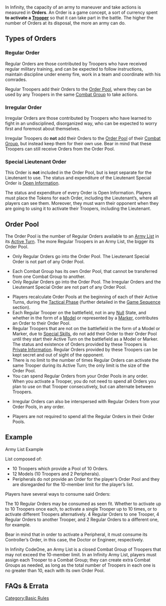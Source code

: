 {{Section-basic-rules}}


In Infinity, the capacity of an army to maneuver and take actions is measured in '''Orders'''. An Order is a game concept, a sort of currency spent '''to activate a [[Trooper]]''' so that it can take part in the battle. The higher the number of Orders at its disposal, the more an army can do.


== Types of Orders ==
=== Regular Order ===
{{image | name=eng-regular-order-512.jpg | style=128 }}
Regular Orders are those contributed by Troopers who have received regular military training, and can be expected to follow instructions, maintain discipline under enemy fire, work in a team and coordinate with his comrades.

Regular Troopers add their Orders to the [[Order Pool]], where they can be used by any Troopers in the same [[Combat Group]] to take actions.

{{n4}}
=== Irregular Order ===
{{image | name=eng-irregular-512.jpg | style=128 }}
Irregular Orders are those contributed by Troopers who have learned to fight in an undisciplined, disorganized way, who can be expected to worry first and foremost about themselves.

Irregular Troopers do '''not''' add their Orders to the [[Order Pool]] of their [[Combat Group]], but instead keep them for their own use. Bear in mind that these Troopers can still receive Orders from the Order Pool. {{seefaq | You must state which Combat Group the Irregular Orders belong to.}}
{{n4end}}

=== Special Lieutenant Order ===
{{image | name=eng-lieutenant-order-512.jpg | style=128 }}
This Order is '''not''' included in the Order Pool, but is kept separate for the Lieutenant to use. The status and expenditure of the Lieutenant Special Order is [[Open Information]].

{{Important-start}}
The status and expenditure of every Order is Open Information. Players must place the Tokens for each Order, including the Lieutenant’s, where all players can see them. Moreover, they must warn their opponent when they are going to using it to activate their Troopers, including the Lieutenant.
{{Important-end}}

== Order Pool ==
The Order Pool is the number of Regular Orders available to an [[Army List]] in its [[Active Turn]]. The more Regular Troopers in an Army List, the bigger its Order Pool.

{{c1}}
* Only Regular Orders go into the Order Pool. The Lieutenant Special Order is not part of any Order Pool. 
{{c1end}}
{{n4list}}
* Each Combat Group has its own Order Pool, that cannot be transferred from one Combat Group to another.
* Only Regular Orders go into the Order Pool. The Irregular Orders and the Lieutenant Special Order are not part of any Order Pool. 
{{n4end}}
* Players recalculate Order Pools at the beginning of each of their Active Turns, during the [[Tactical Phase]] (further detailed in the [[Game Sequence]] section). 
* Each Regular Trooper on the battlefield, not in any [[Null]] State, and whether in the form of a [[Model]] or represented by a [[Marker]], contributes an Order to their Order Pool.
* Regular Troopers that are not on the battlefield in the form of a Model or Marker, due to [[Special Skills]], do not add their Order to their Order Pool until they start their Active Turn on the battlefield as a Model or Marker. The status and existence of Orders provided by these Troopers is [[Private Information]]. Regular Orders provided by these Troopers can be kept secret and out of sight of the opponent.
* There is no limit to the number of times Regular Orders can activate the same Trooper during its Active Turn; the only limit is the size of the Order Pool.
* You can spend Regular Orders from your Order Pools in any order. When you activate a Trooper, you do not need to spend all Orders you plan to use on that Trooper consecutively, but can alternate between Troopers. 
{{n4list}}
* Irregular Orders can also be interspersed with Regular Orders from your Order Pools, in any order.
{{n4end}}
* Players are not required to spend all the Regular Orders in their Order Pools.

==Example==
{{Greybox-start | Order Pool Example }}
{{image | name=eng-order-pool-example-2048.jpg | style=512 }}

Army List Example

List composed of:
*10 Troopers which provide a Pool of 10 Orders.
*12 Models (10 Troopers and 2 Peripherals).
*Peripherals do not provide an Order for the player’s Order Pool and they are disregarded for the 10-member limit for the player’s list.

Players have several ways to consume said Orders:

The 10 Regular Orders may be consumed as seen fit. Whether to activate up to 10 Troopers once each, to activate a single Trooper up to 10 times, or to activate different Troopers alternatively. 4 Regular Orders to one Trooper, 4 Regular Orders to another Trooper, and 2 Regular Orders to a different one, for example.

Bear in mind that in order to activate a Peripheral, it must consume its Controller’s Order, in this case, the Doctor or Engineer, respectively.
{{Greybox-end}}


{{c1}}
{{Remember-start}}
In Infinity CodeOne, an Army List is a closed Combat Group of Troopers that may not exceed the 10-member limit. 
{{Remember-end}}
{{c1end}}
{{n4}}
{{Remember-start}}
In an Infinity Army List, players must assign each Trooper to a Combat Group; they can create extra Combat Groups as needed, as long as the total number of Troopers in each one is no greater than 10, each with its own Order Pool.
{{Remember-end}}
{{n4end}}


== FAQs & Errata ==

{{faqbox |
type = faq |
title = N4 FAQ |
version = 1.0, Jan 2021 |
q = Q: Do you have to say which Combat Group Irregular Orders belong to? |
a = A: Yes. |
related = [[Army List]], [[Orders and the Order Pool]] }}


{{Section-basic-rules}}





[[Category:Basic Rules]]
